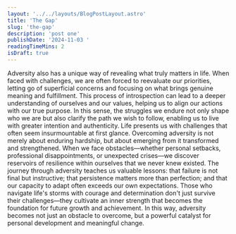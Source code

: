 ```yaml
---
layout: '../../layouts/BlogPostLayout.astro'
title: 'The Gap'
slug: 'the-gap'
description: 'post one'
publishDate: '2024-11-03 '
readingTimeMins: 2
isDraft: true
---
```



Adversity also has a unique way of revealing what truly matters in life. When faced with challenges, we are often forced to reevaluate our priorities, letting go of superficial concerns and focusing on what brings genuine meaning and fulfillment. This process of introspection can lead to a deeper understanding of ourselves and our values, helping us to align our actions with our true purpose. In this sense, the struggles we endure not only shape who we are but also clarify the path we wish to follow, enabling us to live with greater intention and authenticity.
Life presents us with challenges that often seem insurmountable at first glance. Overcoming adversity is not merely about enduring hardship, but about emerging from it transformed and strengthened. When we face obstacles—whether personal setbacks, professional disappointments, or unexpected crises—we discover reservoirs of resilience within ourselves that we never knew existed. The journey through adversity teaches us valuable lessons: that failure is not final but instructive; that persistence matters more than perfection; and that our capacity to adapt often exceeds our own expectations. Those who navigate life's storms with courage and determination don't just survive their challenges—they cultivate an inner strength that becomes the foundation for future growth and achievement. In this way, adversity becomes not just an obstacle to overcome, but a powerful catalyst for personal development and meaningful change.